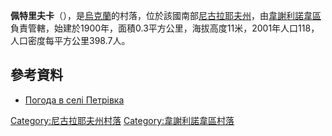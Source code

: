 {{coord|47|20|39|N|31|18|59|E|scale:100000|display=title}}

'''佩特里夫卡'''（{{lang-uk|Петрівка}}），是[[烏克蘭|烏克蘭]]的村落，位於該國南部[[尼古拉耶夫州|尼古拉耶夫州]]，由[[韋謝利諾韋區|韋謝利諾韋區]]負責管轄，始建於1900年，面積0.3平方公里，海拔高度11米，2001年人口118，人口密度每平方公里398.7人。

==參考資料==
* [http://weather.in.ua/ua/nikolaevskaja/20099 Погода в селі Петрівка] {{Wayback|url=http://weather.in.ua/ua/nikolaevskaja/20099 |date=20200719130531 }}

[[Category:尼古拉耶夫州村落|Category:尼古拉耶夫州村落]]
[[Category:韋謝利諾韋區村落|Category:韋謝利諾韋區村落]]


{{Mykolaiv-geo-stub}}